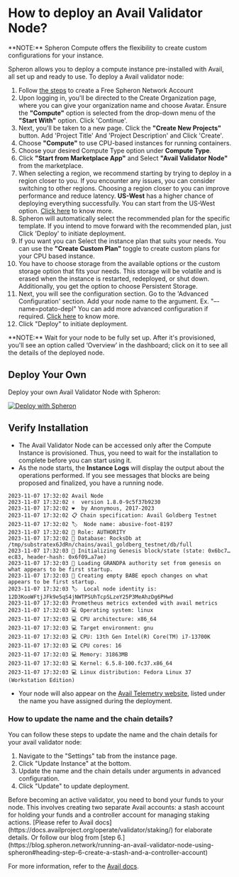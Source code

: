 
# How to deploy an Avail Validator Node?

<VideoPlayer embedId="Nyf1YGy3xL8" />

<Callout type="info">
  **NOTE:** Spheron Compute offers the flexibility to create custom
  configurations for your instance.
</Callout>

Spheron allows you to deploy a compute instance pre-installed with Avail, all set up and ready to use.
To deploy a Avail validator node:

1. Follow [the steps](https://blog.spheron.network/running-an-avail-validator-node-using-spheron#heading-step-1-create-a-free-spheron-network-account) to create a Free Spheron Network Account  
2. Upon logging in, you'll be directed to the Create Organization page, where you can give your organization name and choose Avatar. Ensure the **"Compute"** option is selected from the drop-down menu of the **"Start With"** option. Click 'Continue'. 
3. Next, you'll be taken to a new page. Click the **"Create New Projects"** button. Add 'Project Title' And 'Project Description' and Click 'Create'.
4. Choose **"Compute"** to use CPU-based instances for running containers.
5. Choose your desired Compute Type option under **Compute Type**.
6. Click **"Start from Marketplace App"** and Select **"Avail Validator Node"** from the marketplace.
7. When selecting a region, we recommend starting by trying to deploy in a region closer to you. If you encounter any issues, you can consider switching to other regions. Choosing a region closer to you can improve performance and reduce latency. **US-West** has a higher chance of deploying everything successfully. You can start from the US-West option. [Click here](/compute/cluster/compute/#region) to know more.
8. Spheron will automatically select the recommended plan for the specific template. If you intend to move forward with the recommended plan, just Click 'Deploy' to initiate deployment.
9. If you want you can Select the instance plan that suits your needs. You can use the **"Create Custom Plan"** toggle to create custom plans for your CPU based instance.
10. You have to choose storage from the available options or the custom storage option that fits your needs. This storage will be volatile and is erased when the instance is restarted, redeployed, or shut down. Additionally, you get the option to choose Persistent Storage.
11. Next, you will see the configuration section. Go to the 'Advanced Configuration' section. Add your node name to the argument. Ex. "–-name=potato-depl"
    You can add more advanced configuration if required. [Click here](/compute/cluster/compute/#advance-configuration-1) to know more.
12. Click "Deploy" to initiate deployment.

<Callout type="info">
**NOTE:** Wait for your node to be fully set up. After it's provisioned, you'll see an option called ‘Overview’ in the dashboard; click on it to see all the details of the deployed node.
</Callout>

## Deploy Your Own

Deploy your own Avail Validator Node with Spheron:

[![Deploy with Spheron](https://bafybeihxqi3jlv6cy2ogh6jjljinntisolbspxcrbgykyv6e5xyzujl3aa.ipfs.sphn.link/spheron-deploy.svg)](https://app.spheron.network/#/compute/marketplace?template=Avail%20Validator%20Node&templateId=65a19ba56b10d3a51881cedd)

## Verify Installation

- The Avail Validator Node can be accessed only after the Compute Instance is provisioned.
  Thus, you need to wait for the installation to complete before you can start using it.
- As the node starts, the **Instance Logs** will display the output about the operations performed. If you see messages that blocks are being proposed and finalized, you have a running node.

```
2023-11-07 17:32:02 Avail Node
2023-11-07 17:32:02 ✌️  version 1.8.0-9c5f37b9230
2023-11-07 17:32:02 ❤️  by Anonymous, 2017-2023
2023-11-07 17:32:02 📋 Chain specification: Avail Goldberg Testnet
2023-11-07 17:32:02 🏷  Node name: abusive-foot-8197
2023-11-07 17:32:02 👤 Role: AUTHORITY
2023-11-07 17:32:02 💾 Database: RocksDb at /tmp/substratex6JdRn/chains/avail_goldberg_testnet/db/full
2023-11-07 17:32:03 🔨 Initializing Genesis block/state (state: 0x6bc7…ec83, header-hash: 0x6f09…a7ae)
2023-11-07 17:32:03 👴 Loading GRANDPA authority set from genesis on what appears to be first startup.
2023-11-07 17:32:03 👶 Creating empty BABE epoch changes on what appears to be first startup.
2023-11-07 17:32:03 🏷  Local node identity is: 12D3KooWFtjJFk9e5qS4jNWTPSUhTcpSLzeY25P3MeAhzDg6PHwd
2023-11-07 17:32:03 Prometheus metrics extended with avail metrics
2023-11-07 17:32:03 💻 Operating system: linux
2023-11-07 17:32:03 💻 CPU architecture: x86_64
2023-11-07 17:32:03 💻 Target environment: gnu
2023-11-07 17:32:03 💻 CPU: 13th Gen Intel(R) Core(TM) i7-13700K
2023-11-07 17:32:03 💻 CPU cores: 16
2023-11-07 17:32:03 💻 Memory: 31863MB
2023-11-07 17:32:03 💻 Kernel: 6.5.8-100.fc37.x86_64
2023-11-07 17:32:03 💻 Linux distribution: Fedora Linux 37 (Workstation Edition)
```

- Your node will also appear on the [Avail Telemetry website](https://telemetry.avail.tools/), listed under the name you have assigned during the deployment.

### How to update the name and the chain details?

You can follow these steps to update the name and the chain details for your avail validator node:

1. Navigate to the "Settings" tab from the instance page.
2. Click "Update Instance" at the bottom.
3. Update the name and the chain details under arguments in advanced configuration.
4. Click "Update" to update deployment.

<Callout type="info">
Before becoming an active validator, you need to bond your funds to your node. This involves creating two separate Avail accounts: a stash account for holding your funds and a controller account for managing staking actions. [Please refer to Avail docs](https://docs.availproject.org/operate/validator/staking/) for elaborate details. 
Or follow our blog from [step 6.](https://blog.spheron.network/running-an-avail-validator-node-using-spheron#heading-step-6-create-a-stash-and-a-controller-account)
</Callout>

For more information, refer to the [Avail docs](https://docs.availproject.org/docs/operate-a-node/become-a-validator/stake-your-validator).

<Navigation name="Deploy Avail Validator Node" />
